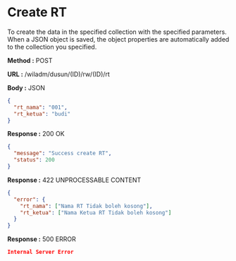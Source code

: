 
# Create RT

To create the data in the specified collection with the specified parameters.
When a JSON object is saved, the object properties are automatically added to the collection you specified.

**Method :** <Badge variant="success">POST</Badge>

**URL :** <Badge variant="dark">/wiladm/dusun/(ID)/rw/(ID)/rt</Badge>

**Body :** <Badge variant="purple">JSON</Badge>

```json
{
  "rt_nama": "001",
  "rt_ketua": "budi"
}
```

**Response :** <BadgeOutline variant="success">200 OK</BadgeOutline>

```json
{
  "message": "Success create RT",
  "status": 200
}
```

**Response :** <BadgeOutline variant="info">422 UNPROCESSABLE CONTENT</BadgeOutline>

```json
{
  "error": {
    "rt_nama": ["Nama RT Tidak boleh kosong"],
    "rt_ketua": ["Nama Ketua RT Tidak boleh kosong"]
  }
}
```

**Response :** <BadgeOutline variant="danger">500 ERROR</BadgeOutline>

```json
Internal Server Error
```
